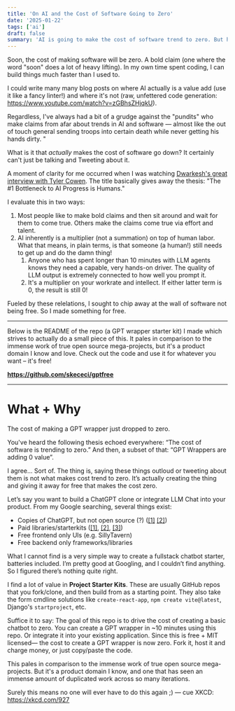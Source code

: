 ```yaml
---
title: 'On AI and the Cost of Software Going to Zero'
date: '2025-01-22'
tags: ['ai']
draft: false
summary: 'AI is going to make the cost of software trend to zero. But how? And when?'
---
```


Soon, the cost of making software will be zero. A bold claim (one where the word "soon" does a lot of heavy lifting). In my own time spent coding, I can build things much faster than I used to. 

I could write many many blog posts on where AI actually is a value add (use it like a fancy linter!) and where it's not (raw, unfettered code generation: https://www.youtube.com/watch?v=zGBhsZHjqkU). 

Regardless, I've always had a bit of a grudge against the "pundits" who make claims from afar about trends in AI and software — almost like the out of touch general sending troops into certain death while never getting his hands dirty. "

What is it that *actually* makes the cost of software go down? It certainly can't just be talking and Tweeting about it.

A moment of clarity for me occurred when I was watching [Dwarkesh's great interview with Tyler Cowen](https://www.youtube.com/watch?v=GT_sXIUJPUo). The title basically gives away the thesis: "The #1 Bottleneck to AI Progress is Humans."

I evaluate this in two ways:
1. Most people like to make bold claims and then sit around and wait for them to come true. Others make the claims come true via effort and talent.
2. AI inherently is a multiplier (not a summation) on top of human labor. What that means, in plain terms, is that someone (a human!) still needs to get up and do the damn thing! 
   1. Anyone who has spent longer than 10 minutes with LLM agents knows they need a capable, very hands-on driver. The quality of LLM output is extremely connected to how well you prompt it. 
   2. It's a multiplier on your workrate and intellect. If either latter term is 0, the result is still 0!

Fueled by these relelations, I sought to chip away at the wall of software not being free. So I made something for free.

---
Below is the README of the repo (a GPT wrapper starter kit) I made which strives to actually do a small piece of this. It pales in comparison to the immense work of true open source mega-projects, but it's a product domain I know and love. Check out the code and use it for whatever you want – it's free! 

**https://github.com/skececi/gptfree**

---

# What + Why
The cost of making a GPT wrapper just dropped to zero.

You've heard the following thesis echoed everywhere: “The cost of software is trending to zero.” And then, a subset of that: “GPT Wrappers are adding 0 value”.

I agree… Sort of. The thing is, saying these things outloud or tweeting about them is not what makes cost trend to zero. It’s actually creating the thing and giving it away for free that makes the cost zero.

Let’s say you want to build a ChatGPT clone or integrate LLM Chat into your product.
From my Google searching, several things exist:
- Copies of ChatGPT, but not open source (?) ([\[1\]](https://t3.chat/) [\[2\]](https://chat.thunderlink.me/))
- Paid libraries/starterkits ([\[1\]](https://enhanceui.gumroad.com/l/chatgpt-template-starter-kit), [\[2\]](https://github.com/horizon-ui/chatgpt-ai-template), [\[3\]](https://letsremote.lemonsqueezy.com/buy/8aea640f-0ea4-42c6-a171-8624e59198d4?discount=100))
- Free frontend only UIs (e.g. SillyTavern)
- Free backend only frameworks/libraries

What I cannot find is a very simple way to create a fullstack chatbot starter, batteries included. I’m pretty good at Googling, and I couldn’t find anything. So I figured there’s nothing quite right.

I find a lot of value in **Project Starter Kits**. These are usually GitHub repos that you fork/clone, and then build from as a starting point. They also take the form cmdline solutions like `create-react-app`, `npm create vite@latest`, Django's `startproject`, etc.

Suffice it to say: The goal of this repo is to drive the cost of creating a basic chatbot to zero. You can create a GPT wrapper in ~10 minutes using this repo. Or integrate it into your existing application. Since this is free + MIT licensed— the cost to create a GPT wrapper is now zero. Fork it, host it and charge money, or just copy/paste the code.

This pales in comparison to the immense work of true open source mega-projects. But it's a product domain I know, and one that has seen an immense amount of duplicated work across so many iterations.

Surely this means no one will ever have to do this again ;) — cue XKCD: https://xkcd.com/927



